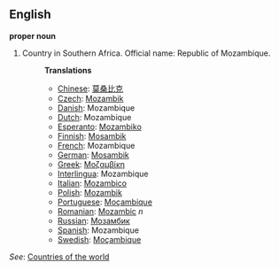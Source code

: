 ==English==

'''proper noun'''

# Country in Southern Africa. Official name: Republic of Mozambique.
#:'''Translations'''
#:*[[Chinese]]: [[莫桑比克]]
#:*[[Czech]]: [[Mozambik]]
#:*[[Danish]]: Mozambique
#:*[[Dutch]]: Mozambique
#:*[[Esperanto]]: [[Mozambiko]]
#:*[[Finnish]]: [[Mosambik]]
#:*[[French]]: Mozambique
#:*[[German]]: [[Mosambik]]
#:*[[Greek]]: [[Μοζαμβίκη]]
#:*[[Interlingua]]: Mozambique
#:*[[Italian]]: [[Mozambico]]
#:*[[Polish]]: [[Mozambik]]
#:*[[Portuguese]]: [[Moçambique]]
#:*[[Romanian]]: [[Mozambic]] ''n''
#:*[[Russian]]: [[Мозамбик]]
#:*[[Spanish]]: Mozambique
#:*[[Swedish]]: [[Moçambique]]

''See'': [[Countries of the world]]